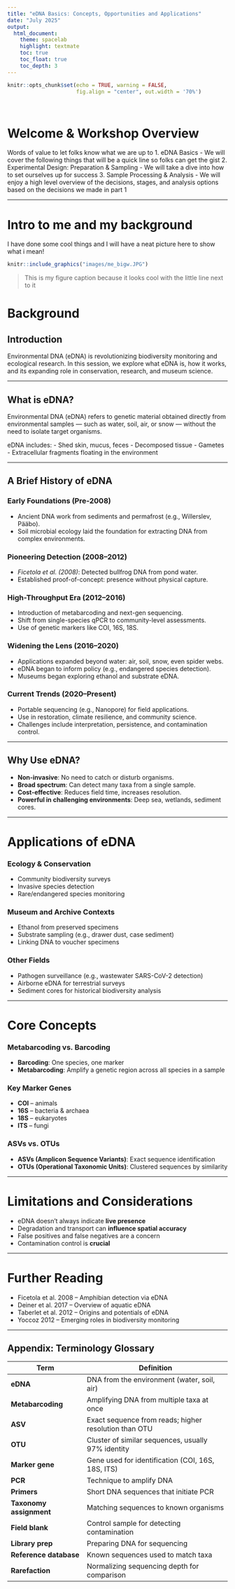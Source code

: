```yaml
---
title: "eDNA Basics: Concepts, Opportunities and Applications"
date: "July 2025"
output:
  html_document:
    theme: spacelab
    highlight: textmate
    toc: true
    toc_float: true
    toc_depth: 3
---
```



```r
knitr::opts_chunk$set(echo = TRUE, warning = FALSE,
                      fig.align = "center", out.width = '70%')
```

<br>

# Welcome & Workshop Overview 

Words of value to let folks know what we are up to
1. eDNA Basics
- We will cover the following things that will be a quick line so folks can get the gist
2. Experimental Design: Preparation & Sampling
- We will take a dive into how to set ourselves up for success
3. Sample Processing & Analysis
- We will enjoy a high level overview of the decisions, stages, and analysis options based on the decisions we made in part 1

***

# Intro to me and my background

I have done some cool things and I will have a neat picture here to show what i mean!
```r
knitr::include_graphics("images/me_bigw.JPG")
```
> This is my figure caption because it looks cool with the little line next to it

# Background

## Introduction

Environmental DNA (eDNA) is revolutionizing biodiversity monitoring and ecological research. In this session, we explore what eDNA is, how it works, and its expanding role in conservation, research, and museum science.

---

## What is eDNA?

Environmental DNA (eDNA) refers to genetic material obtained directly from environmental samples — such as water, soil, air, or snow — without the need to isolate target organisms.

eDNA includes:
- Shed skin, mucus, feces
- Decomposed tissue
- Gametes
- Extracellular fragments floating in the environment

---

## A Brief History of eDNA

### Early Foundations (Pre-2008)
- Ancient DNA work from sediments and permafrost (e.g., Willerslev, Pääbo).
- Soil microbial ecology laid the foundation for extracting DNA from complex environments.

### Pioneering Detection (2008–2012)
- *Ficetola et al. (2008)*: Detected bullfrog DNA from pond water.
- Established proof-of-concept: presence without physical capture.

### High-Throughput Era (2012–2016)
- Introduction of metabarcoding and next-gen sequencing.
- Shift from single-species qPCR to community-level assessments.
- Use of genetic markers like COI, 16S, 18S.

### Widening the Lens (2016–2020)
- Applications expanded beyond water: air, soil, snow, even spider webs.
- eDNA began to inform policy (e.g., endangered species detection).
- Museums began exploring ethanol and substrate eDNA.

### Current Trends (2020–Present)
- Portable sequencing (e.g., Nanopore) for field applications.
- Use in restoration, climate resilience, and community science.
- Challenges include interpretation, persistence, and contamination control.

---

## Why Use eDNA?

- **Non-invasive**: No need to catch or disturb organisms.
- **Broad spectrum**: Can detect many taxa from a single sample.
- **Cost-effective**: Reduces field time, increases resolution.
- **Powerful in challenging environments**: Deep sea, wetlands, sediment cores.

---

# Applications of eDNA

### Ecology & Conservation
- Community biodiversity surveys
- Invasive species detection
- Rare/endangered species monitoring

### Museum and Archive Contexts
- Ethanol from preserved specimens
- Substrate sampling (e.g., drawer dust, case sediment)
- Linking DNA to voucher specimens

### Other Fields
- Pathogen surveillance (e.g., wastewater SARS-CoV-2 detection)
- Airborne eDNA for terrestrial surveys
- Sediment cores for historical biodiversity analysis

---

# Core Concepts

### Metabarcoding vs. Barcoding
- **Barcoding**: One species, one marker
- **Metabarcoding**: Amplify a genetic region across all species in a sample

### Key Marker Genes
- **COI** – animals
- **16S** – bacteria & archaea
- **18S** – eukaryotes
- **ITS** – fungi

### ASVs vs. OTUs
- **ASVs (Amplicon Sequence Variants)**: Exact sequence identification
- **OTUs (Operational Taxonomic Units)**: Clustered sequences by similarity

---

# Limitations and Considerations

- eDNA doesn't always indicate **live presence**
- Degradation and transport can **influence spatial accuracy**
- False positives and false negatives are a concern
- Contamination control is **crucial**

---

# Further Reading

- Ficetola et al. 2008 – Amphibian detection via eDNA
- Deiner et al. 2017 – Overview of aquatic eDNA
- Taberlet et al. 2012 – Origins and potentials of eDNA
- Yoccoz 2012 – Emerging roles in biodiversity monitoring

---

## Appendix: Terminology Glossary

| Term | Definition |
|------|------------|
| **eDNA** | DNA from the environment (water, soil, air) |
| **Metabarcoding** | Amplifying DNA from multiple taxa at once |
| **ASV** | Exact sequence from reads; higher resolution than OTU |
| **OTU** | Cluster of similar sequences, usually 97% identity |
| **Marker gene** | Gene used for identification (COI, 16S, 18S, ITS) |
| **PCR** | Technique to amplify DNA |
| **Primers** | Short DNA sequences that initiate PCR |
| **Taxonomy assignment** | Matching sequences to known organisms |
| **Field blank** | Control sample for detecting contamination |
| **Library prep** | Preparing DNA for sequencing |
| **Reference database** | Known sequences used to match taxa |
| **Rarefaction** | Normalizing sequencing depth for comparison |

